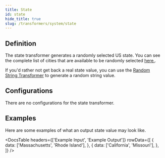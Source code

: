 ```yaml
---
title: State
id: state
hide_title: true
slug: /transformers/system/state
---
```




<TransformerPageHeader
  title="State"
  type="string"
  apiRef="https://github.com/nucleuscloud/neosync/blob/main/worker/internal/benthos/transformers/state.go"
/>

## Definition

The state transformer generates a randomly selected US state. You can see the complete list of cities that are available to be randomly selected [here.](https://github.com/nucleuscloud/neosync/blob/main/worker/internal/benthos/transformers/data-sets/addresses.json).

If you'd rather not get back a real state value, you can use the [Random String Transformer](/transformers/system/random-string) to generate a random string value.

## Configurations

There are no configurations for the state transformer.

## Examples

Here are some examples of what an output state value may look like.

<DocsTable
  headers={['Example Input', 'Example Output']}
  rowData={[
    {
      data: ['Massachusetts', 'Rhode Island'],
    },
    {
      data: ['California', 'Missouri'],
    },
  ]}
/>
